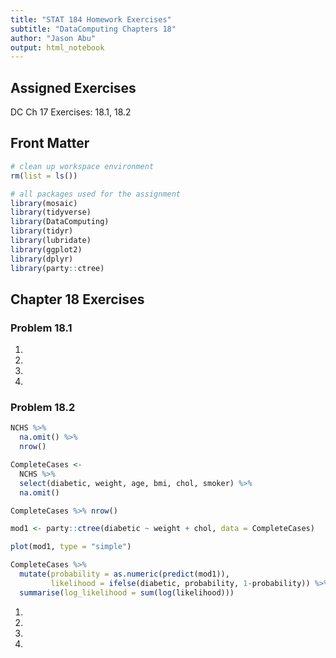```yaml
---
title: "STAT 184 Homework Exercises" 
subtitle: "DataComputing Chapters 18"
author: "Jason Abu"
output: html_notebook
---
```


## Assigned Exercises

DC Ch 17 Exercises: 18.1, 18.2

## Front Matter

```r
# clean up workspace environment
rm(list = ls())

# all packages used for the assignment
library(mosaic)
library(tidyverse)
library(DataComputing)
library(tidyr)
library(lubridate)
library(ggplot2)
library(dplyr)
library(party::ctree)

```



## Chapter 18 Exercises


### Problem 18.1
1.

2.

3.

4.

### Problem 18.2
```r
NCHS %>%
  na.omit() %>%
  nrow()
```

```r
CompleteCases <- 
  NCHS %>%
  select(diabetic, weight, age, bmi, chol, smoker) %>%
  na.omit()
```

```r
CompleteCases %>% nrow()
```

```r
mod1 <- party::ctree(diabetic ~ weight + chol, data = CompleteCases)

plot(mod1, type = "simple")
```

```r
CompleteCases %>%
  mutate(probability = as.numeric(predict(mod1)), 
         likelihood = ifelse(diabetic, probability, 1-probability)) %>%
  summarise(log_likelihood = sum(log(likelihood)))
```

1.

2.

3.

4.


